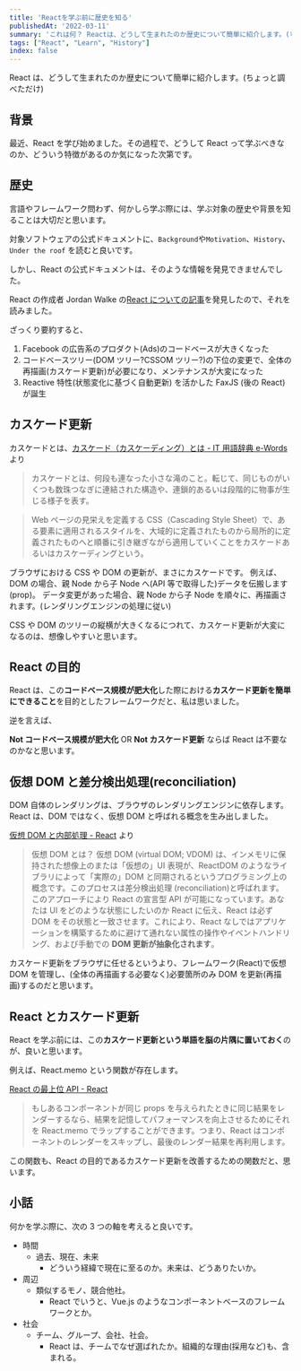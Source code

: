 ```yaml
---
title: 'Reactを学ぶ前に歴史を知る'
publishedAt: '2022-03-11'
summary: 'これは何？ Reactは、どうして生まれたのか歴史について簡単に紹介します。(ちょっと調べただけ) 背景 最近、Reactを学び始めました。その過程で、どうしてReactって学ぶべきなのか、どういう特徴があるのか気になった次第です。'
tags: ["React", "Learn", "History"]
index: false
---
```


React は、どうして生まれたのか歴史について簡単に紹介します。(ちょっと調べただけ)

## 背景

最近、React を学び始めました。その過程で、どうして React って学ぶべきなのか、どういう特徴があるのか気になった次第です。

## 歴史

言語やフレームワーク問わず、何かしら学ぶ際には、学ぶ対象の歴史や背景を知ることは大切だと思います。

対象ソフトウェアの公式ドキュメントに、`Background`や`Motivation`、`History`、`Under the roof` を読むと良いです。

しかし、React の公式ドキュメントは、そのような情報を発見できませんでした。

React の作成者 Jordan Walke の[React についての記事](https://hackernoon.com/the-evolution-of-react-48409fac2efd)を発見したので、それを読みました。

ざっくり要約すると、

1. Facebook の広告系のプロダクト(Ads)のコードベースが大きくなった
2. コードベースツリー(DOM ツリー?CSSOM ツリー?)の下位の変更で、全体の再描画(カスケード更新)が必要になり、メンテナンスが大変になった
3. Reactive 特性(状態変化に基づく自動更新) を活かした FaxJS (後の React)が誕生

## カスケード更新

カスケードとは、[カスケード（カスケーディング）とは - IT 用語辞典 e-Words](https://e-words.jp/w/%E3%82%AB%E3%82%B9%E3%82%B1%E3%83%BC%E3%83%89.html) より

> カスケードとは、何段も連なった小さな滝のこと。転じて、同じものがいくつも数珠つなぎに連結された構造や、連鎖的あるいは段階的に物事が生じる様子を表す。

> Web ページの見栄えを定義する CSS（Cascading Style Sheet）で、ある要素に適用されるスタイルを、大域的に定義されたものから局所的に定義されたものへと順番に引き継ぎながら適用していくことをカスケードあるいはカスケーディングという。

ブラウザにおける CSS や DOM の更新が、まさにカスケードです。
例えば、DOM の場合、親 Node から子 Node へ(API 等で取得した)データを伝搬します(prop)。
データ変更があった場合、親 Node から子 Node を順々に、再描画されます。(レンダリングエンジンの処理に従い)

CSS や DOM のツリーの縦横が大きくなるにつれて、カスケード更新が大変になるのは、想像しやすいと思います。

## React の目的

React は、この**コードベース規模が肥大化**した際における**カスケード更新を簡単にできること**を目的としたフレームワークだと、私は思いました。

逆を言えば、

**Not コードベース規模が肥大化** OR **Not カスケード更新** ならば React は不要なのかなと思います。

## 仮想 DOM と差分検出処理(reconciliation)

DOM 自体のレンダリングは、ブラウザのレンダリングエンジンに依存します。
React は、DOM ではなく、仮想 DOM と呼ばれる概念を生み出しました。

[仮想 DOM と内部処理 - React](https://ja.reactjs.org/docs/faq-internals.html) より

> 仮想 DOM とは？
> 仮想 DOM (virtual DOM; VDOM) は、インメモリに保持された想像上のまたは「仮想の」UI 表現が、ReactDOM のようなライブラリによって「実際の」DOM と同期されるというプログラミング上の概念です。このプロセスは差分検出処理 (reconciliation)と呼ばれます。
> このアプローチにより React の宣言型 API が可能になっています。あなたは UI をどのような状態にしたいのか React に伝え、React は必ず DOM をその状態と一致させます。これにより、React なしではアプリケーションを構築するために避けて通れない属性の操作やイベントハンドリング、および手動での **DOM 更新が抽象化されます**。

カスケード更新をブラウザに任せるというより、フレームワーク(React)で仮想 DOM を管理し、(全体の再描画する必要なく)必要箇所のみ DOM を更新(再描画)するのだと思います。

## React とカスケード更新

React を学ぶ前には、この**カスケード更新という単語を脳の片隅に置いておく**のが、良いと思います。

例えば、React.memo という関数が存在します。

[React の最上位 API - React](https://ja.reactjs.org/docs/react-api.html#reactmemo)

> もしあるコンポーネントが同じ props を与えられたときに同じ結果をレンダーするなら、結果を記憶してパフォーマンスを向上させるためにそれを React.memo でラップすることができます。つまり、React はコンポーネントのレンダーをスキップし、最後のレンダー結果を再利用します。

この関数も、React の目的であるカスケード更新を改善するための関数だと、思います。

## 小話

何かを学ぶ際に、次の 3 つの軸を考えると良いです。

- 時間
  - 過去、現在、未来
    - どういう経緯で現在に至るのか。未来は、どうありたいか。
- 周辺
  - 類似するモノ、競合他社。
    - React でいうと、Vue.js のようなコンポーネントベースのフレームワークとか。
- 社会
  - チーム、グループ、会社、社会。
    - React は、チームでなぜ選ばれたか。組織的な理由(採用など)も、含まれる。
